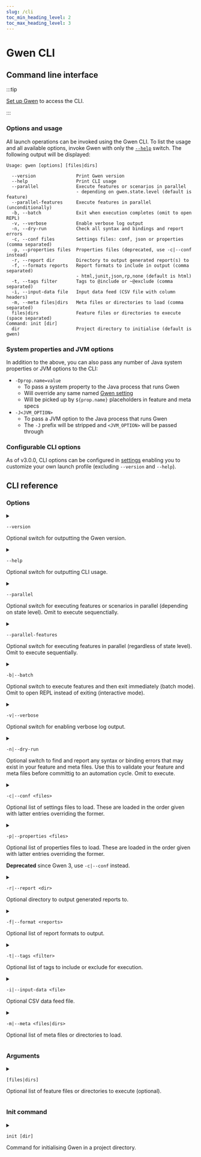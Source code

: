 ```yaml
--- 
slug: /cli
toc_min_heading_level: 2
toc_max_heading_level: 3
---
```



# Gwen CLI

## Command line interface

:::tip

[Set up Gwen](/docs/get-started) to access the CLI.

:::

### Options and usage

All launch operations can be invoked using the Gwen CLI. To list the usage and all available options, invoke Gwen with only the [`--help`](#gwen-cli-options-help) switch. The following output will be displayed:

```
Usage: gwen [options] [files|dirs]

  --version               Print Gwen version
  --help                  Print CLI usage
  --parallel              Execute features or scenarios in parallel
                          - depending on gwen.state.level (default is feature)
  --parallel-features     Execute features in parallel (unconditionally)
  -b, --batch             Exit when execution completes (omit to open REPL)
  -v, --verbose           Enable verbose log output
  -n, --dry-run           Check all syntax and bindings and report errors
  -c, --conf files        Settings files: conf, json or properties (comma separated)
  -p, --properties files  Properties files (deprecated, use -c|--conf instead)
  -r, --report dir        Directory to output generated report(s) to
  -f, --formats reports   Report formats to include in output (comma separated)
                          - html,junit,json,rp,none (default is html)
  -t, --tags filter       Tags to @include or ~@exclude (comma separated)
  -i, --input-data file   Input data feed (CSV file with column headers)
  -m, --meta files|dirs   Meta files or directories to load (comma separated)
  files|dirs              Feature files or directories to execute (space separated)
Command: init [dir]
  dir                     Project directory to initialise (default is gwen)
```

### System properties and JVM options

In addition to the above, you can also pass any number of Java system properties or JVM options to the CLI:

- `-Dprop.name=value`
  - To pass a system property to the Java process that runs Gwen
  - Will override any same named [Gwen setting](/docs/settings/reference)
  - Will be picked up by `${prop.name}` placeholders in feature and meta specs
- `-J<JVM_OPTION>`
  - To pass a JVM option to the Java process that runs Gwen
  - The `-J` prefix will be stripped and `<JVM_OPTION>` will be passed through

### Configurable CLI options

As of <Link to="https://github.com/gwen-interpreter/gwen-web/releases/tag/v3.0.0">v3.0.0</Link>, CLI options can be configured in [settings](/docs/settings/reference#cli-settings) enabling you to customize your own launch profile (excluding `--version` and `--help`).

## CLI reference

### Options

<details id="gwen-cli-options-version">
  <summary class="cli-options">

  ```shell
  --version
  ```
  <p>Optional switch for outputting the Gwen version.</p>
  </summary>

  <p>Usage</p>

  <Tabs
  groupId="setup"
  defaultValue="js"
  values={[
    {label: 'JS Project', value: 'js'},
    {label: 'Standalone', value: 'standalone'}
  ]}>

  <TabItem value="js">

  <Tabs
  groupId="jstool"
  defaultValue="npm"
  values={[
    {label: 'npm', value: 'npm'},
    {label: 'Yarn', value: 'yarn'},
    {label: 'pnpm', value: 'pnpm'}
  ]}>

  <TabItem value="npm">

  ```shell
  npm run gwen -- --version
  ```
  </TabItem>

  <TabItem value="yarn">

  ```shell
  yarn gwen --version
  ```
  </TabItem>

  <TabItem value="pnpm">

  ```shell
  pnpm gwen --version
  ```
  </TabItem>

  </Tabs>

  </TabItem>  

  <TabItem value="standalone">

  ```shell
  gwen --version
  ```

  </TabItem>
  
  </Tabs>  

  <p>Output</p>

  ```
     __ ___      _____ _ __     _    
    / _` \ \ /\ / / _ \ '_ \   { \," 
   | (_| |\ V  V /  __/ | | | {_`/   
    \__, | \_/\_/ \___|_| |_|   `    
    |___/                            

  Welcome to gwen-web v3.0.0
  gweninterpreter.org
  ```

  <div class="grid-3">
    <div><Link to="#gwen-cli-options-version">Link</Link></div>
    <div align="center"></div>
    <div align="right">Since <Link to="https://github.com/gwen-interpreter/gwen-web/releases/tag/v1.0.0">v1.0.0</Link></div>
  </div>
</details>

<details id="gwen-cli-options-help">
  <summary class="cli-options">

  ```shell
  --help
  ```
  <p>Optional switch for outputting CLI usage.</p>
  </summary>
  
  <p>Usage</p>

  <Tabs
  groupId="setup"
  defaultValue="js"
  values={[
    {label: 'JS Project', value: 'js'},
    {label: 'Standalone', value: 'standalone'}
  ]}>

  <TabItem value="js">

  <Tabs
  groupId="jstool"
  defaultValue="npm"
  values={[
    {label: 'npm', value: 'npm'},
    {label: 'Yarn', value: 'yarn'},
    {label: 'pnpm', value: 'pnpm'}
  ]}>

  <TabItem value="npm">

  ```shell
  npm run gwen -- --help
  ```
  </TabItem>

  <TabItem value="yarn">

  ```shell
  yarn gwen --help
  ```
  </TabItem>

  <TabItem value="pnpm">

  ```shell
  pnpm gwen --help
  ```
  </TabItem>

  </Tabs>

  </TabItem>  

  <TabItem value="standalone">

  ```shell
  gwen --help
  ```

  </TabItem>
  
  </Tabs>  

  <p>Output</p>

  ```
     __ ___      _____ _ __     _    
    / _` \ \ /\ / / _ \ '_ \   { \," 
   | (_| |\ V  V /  __/ | | | {_`/   
    \__, | \_/\_/ \___|_| |_|   `    
    |___/                            

  Welcome to gwen-web v3.0.0
  gweninterpreter.org

  Usage: gwen [init] [options] <args>...

    --version               Print Gwen version
    --help                  Print CLI usage
    --parallel              Execute features or scenarios in parallel
                            - depending on gwen.state.level (default is feature)
    --parallel-features     Execute features in parallel (unconditionally)
    -b, --batch             Exit when execution completes (omit to open REPL)
    -v, --verbose           Enable verbose log output
    -n, --dry-run           Check all syntax and bindings and report errors
    -c, --conf files        Settings files: conf, json or properties (comma separated)
    -p, --properties files  Properties files (deprecated, use -c|--conf instead)
    -r, --report dir        Directory to output generated report(s) to
    -f, --formats reports   Report formats to include in output (comma separated)
                            - html,junit,json,rp,none (default is html)
    -t, --tags filter       Tags to @include or ~@exclude (comma separated)
    -i, --input-data file   Input data feed (CSV file with column headers)
    -m, --meta files|dirs   Meta files or directories to load (comma separated)
    files|dirs              Feature files or directories to execute (space separated)
  Command: init [dir]
    dir                     Project directory to initialise (default is gwen)
  ```

  <div class="grid-3">
    <div><Link to="#gwen-cli-options-help">Link</Link></div>
    <div align="center"></div>
    <div align="right">Since <Link to="https://github.com/gwen-interpreter/gwen-web/releases/tag/v1.0.0">v1.0.0</Link></div>
  </div>
</details>

<details id="gwen-cli-options-parallel">
  <summary class="cli-options">

  ```shell
  --parallel
  ```
  <p>Optional switch for executing features or scenarios in parallel (depending on state level). Omit to execute sequenctially.</p>
  </summary>
  
  <p>Examples</p>

  <Tabs
  groupId="stateLevel"
  defaultValue="feature"
  values={[
    {label: 'Features', value: 'feature'},
    {label: 'Scenarios', value: 'scenario'}
  ]}>

  <TabItem value="feature">

  Features will run in parallel when the <em>parallel</em> switch is provided and <Link to="/docs/settings/reference#gwen-state-level"><code>gwen.state.level</code></Link> is <code>feature</code>

  <Tabs
  groupId="setup"
  defaultValue="js"
  values={[
    {label: 'JS Project', value: 'js'},
    {label: 'Standalone', value: 'standalone'}
  ]}>

  <TabItem value="js">

  <Tabs
  groupId="jstool"
  defaultValue="npm"
  values={[
    {label: 'npm', value: 'npm'},
    {label: 'Yarn', value: 'yarn'},
    {label: 'pnpm', value: 'pnpm'}
  ]}>

  <TabItem value="npm">

  Provide <em>parallel</em> switch to execute all feature files in a given directory in parallel

  ```shell
  npm run gwen -- -b --parallel gwen/features/dir
  ```

  Provide <em>parallel</em> switch to execute the given feature files in parallel

  ```shell
  npm run gwen -- --batch --parallel gwen/features/file1.feature gwen/features/file2.feature 
  ```

  Omit <em>parallel</em> switch to execute all feature files in a given directory in sequence

  ```shell
  npm run gwen -- -b gwen/features/dir
  ```

  Omit <em>parallel</em> switch to execute the given feature files in sequence

  ```shell
  npm run gwen -- -b gwen/features/file1.feature gwen/features/file2.feature 
  ```

  </TabItem>

  <TabItem value="yarn">

  Provide <em>parallel</em> switch to execute all feature files in a given directory in parallel

  ```shell
  yarn gwen -b --parallel gwen/features/dir
  ```

  Provide <em>parallel</em> switch to execute the given feature files in parallel

  ```shell
  yarn gwen -b --parallel gwen/features/file1.feature gwen/features/file2.feature 
  ```

  Omit <em>parallel</em> switch to execute all feature files in a given directory in sequence

  ```shell
  yarn gwen -b gwen/features/dir
  ```

  Omit <em>parallel</em> switch to execute the given feature files in sequence

  ```shell
  yarn gwen -b gwen/features/file1.feature gwen/features/file2.feature 
  ```

  </TabItem>

  <TabItem value="pnpm">

  Provide <em>parallel</em> switch to execute all feature files in a given directory in parallel

  ```shell
  pnpm gwen -b --parallel gwen/features/dir
  ```

  Provide <em>parallel</em> switch to execute the given feature files in parallel

  ```shell
  pnpm gwen -b --parallel gwen/features/file1.feature gwen/features/file2.feature 
  ```

  Omit <em>parallel</em> switch to execute all feature files in a given directory in sequence

  ```shell
  pnpm gwen -b gwen/features/dir
  ```

  Omit <em>parallel</em> switch to execute the given feature files in sequence

  ```shell
  pnpm gwen -b gwen/features/file1.feature gwen/features/file2.feature 
  ```

  </TabItem>

  </Tabs>

  </TabItem>  

  <TabItem value="standalone">

  Provide <em>parallel</em> switch to execute all feature files in a given directory in parallel

  ```shell
  gwen -b --parallel features/dir
  ```

  Provide <em>parallel</em> switch to execute the given feature files in parallel

  ```shell
  gwen -b --parallel features/file1.feature features/file2.feature 
  ```

  Omit <em>parallel</em> switch to execute all feature files in a given directory in sequence

  ```shell
  gwen -b features/dir
  ```

  Omit <em>parallel</em> switch to execute the given feature files in sequence

  ```shell
  gwen -b features/file1.feature features/file2.feature 
  ```

  </TabItem>
  
  </Tabs>  

  </TabItem>

  <TabItem value="scenario">

  Scenarios will run in parallel when the <em>parallel</em> switch is provided and  <Link to="/docs/settings/reference#gwen-state-level"><code>gwen.state.level</code></Link> is <code>scenario</code>

  <Tabs
  groupId="setup"
  defaultValue="js"
  values={[
    {label: 'JS Project', value: 'js'},
    {label: 'Standalone', value: 'standalone'}
  ]}>

  <TabItem value="js">

  <Tabs
  groupId="jstool"
  defaultValue="npm"
  values={[
    {label: 'npm', value: 'npm'},
    {label: 'Yarn', value: 'yarn'},
    {label: 'pnpm', value: 'pnpm'}
  ]}>

  <TabItem value="npm">

  Provide <em>parallel</em> switch to execute all scenarios in all feature files in a given directory in parallel

  ```shell
  npm run gwen -- -b --parallel gwen/features/dir
  ```

  Provide <em>parallel</em> switch to execute all scenarios in the given feature files in parallel

  ```shell
  npm run gwen -- -b --parallel gwen/features/file1.feature gwen/features/file2.feature 
  ```

  Omit <em>parallel</em> switch to execute all scenarios in all feature files in a given directory in sequence

  ```shell
  npm run gwen -- -b gwen/features/dir
  ```

  Omit <em>parallel</em> switch to execute all scenarios in the given feature files in sequence

  ```shell
  npm run gwen -- -b gwen/features/file1.feature gwen/features/file2.feature 
  ```

  </TabItem>

  <TabItem value="yarn">

  Provide <em>parallel</em> switch to execute all scenarios in all feature files in a given directory in parallel

  ```shell
  yarn gwen -b --parallel gwen/features/dir
  ```

  Provide <em>parallel</em> switch to execute all scenarios in the given feature files in parallel

  ```shell
  yarn gwen -b --parallel gwen/features/file1.feature gwen/features/file2.feature 
  ```

  Omit <em>parallel</em> switch to execute all scenarios in all feature files in a given directory in sequence

  ```shell
  yarn -b gwen/features/dir
  ```

  Omit <em>parallel</em> switch to execute all scenarios in the given feature files in sequence

  ```shell
  yarn -b gwen/features/file1.feature gwen/features/file2.feature 
  ```

  </TabItem>

  <TabItem value="pnpm">

  Provide <em>parallel</em> switch to execute all scenarios in all feature files in a given directory in parallel

  ```shell
  pnpm gwen -b --parallel gwen/features/dir
  ```

  Provide <em>parallel</em> switch to execute all scenarios in the given feature files in parallel

  ```shell
  pnpm gwen -b --parallel gwen/features/file1.feature gwen/features/file2.feature 
  ```

  Omit <em>parallel</em> switch to execute all scenarios in all feature files in a given directory in sequence

  ```shell
  pnpm -b gwen/features/dir
  ```

  Omit <em>parallel</em> switch to execute all scenarios in the given feature files in sequence

  ```shell
  pnpm -b gwen/features/file1.feature gwen/features/file2.feature 
  ```

  </TabItem>

  </Tabs>

  </TabItem>  

  <TabItem value="standalone">

  Provide <em>parallel</em> switch to execute all scenarios in all feature files in a given directory in parallel

  ```shell
  gwen -b --parallel features/dir
  ```

  Provide <em>parallel</em> switch to execute all scenarios in the given feature files in parallel

  ```shell
  gwen -b --parallel features/file1.feature features/file2.feature 
  ```

  Omit <em>parallel</em> switch to execute all scenarios in all feature files in a given directory in sequence

  ```shell
  gwen -b features/dir
  ```

  Omit <em>parallel</em> switch to execute all scenarios in the given feature files in sequence

  ```shell
  gwen -b features/file1.feature features/file2.feature 
  ```

  </TabItem>
  
  </Tabs>  

  </TabItem>

  </Tabs>

  <div class="grid-3">
    <div><Link to="#gwen-cli-options-parallel">Link</Link></div>
    <div align="center">Setting: <Link to="/docs/settings/reference#gwen-cli-options-parallel"><code>gwen.cli.options.parallel</code></Link></div>
    <div align="right">Since <Link to="https://github.com/gwen-interpreter/gwen-web/releases/tag/v1.0.0">v1.0.0</Link></div>
  </div>
</details>

<details id="gwen-cli-options-parallel-features">
  <summary class="cli-options">

  ```shell
  --parallel-features
  ```
  <p>Optional switch for executing features in parallel (regardless of state level). Omit to execute sequentially.</p>
  </summary>

  <p>Examples</p>

  <Tabs
  groupId="setup"
  defaultValue="js"
  values={[
    {label: 'JS Project', value: 'js'},
    {label: 'Standalone', value: 'standalone'}
  ]}>

  <TabItem value="js">

  <Tabs
  groupId="jstool"
  defaultValue="npm"
  values={[
    {label: 'npm', value: 'npm'},
    {label: 'Yarn', value: 'yarn'},
    {label: 'pnpm', value: 'pnpm'}
  ]}>

  <TabItem value="npm">

  Provide <em>parallel-features</em> switch to execute all feature files in a given directory in parallel

  ```shell
  npm run gwen -- -b --parallel-features gwen/features/dir
  ```

  Provide <em>parallel-features</em> switch to execute the given feature files in parallel

  ```shell
  npm run gwen -- -b --parallel-features gwen/features/file1.feature gwen/features/file2.feature 
  ```

  Omit <em>parallel-features</em> switch to execute all feature files in a given directory in sequence

  ```shell
  npm run gwen -- -b gwen/features/dir
  ```

  Omit <em>parallel-features</em> switch to execute the given feature files in sequence

  ```shell
  npm run gwen -- -b gwen/features/file1.feature gwen/features/file2.feature 
  ```

  </TabItem>

  <TabItem value="yarn">

  Provide <em>parallel-features</em> switch to execute all feature files in a given directory in parallel

  ```shell
  yarn gwen -b --parallel-features gwen/features/dir
  ```

  Provide <em>parallel-features</em> switch to execute the given feature files in parallel

  ```shell
  yarn gwen -b --parallel-features gwen/features/file1.feature gwen/features/file2.feature 
  ```

  Omit <em>parallel-features</em> switch to execute all feature files in a given directory in sequence

  ```shell
  yarn -b gwen/features/dir
  ```

  Omit <em>parallel-features</em> switch to execute the given feature files in sequence

  ```shell
  yarn -b gwen/features/file1.feature gwen/features/file2.feature 
  ```

  </TabItem>

  <TabItem value="pnpm">

  Provide <em>parallel-features</em> switch to execute all feature files in a given directory in parallel

  ```shell
  pnpm gwen -b --parallel-features gwen/features/dir
  ```

  Provide <em>parallel-features</em> switch to execute the given feature files in parallel

  ```shell
  pnpm gwen -b --parallel-features gwen/features/file1.feature gwen/features/file2.feature 
  ```

  Omit <em>parallel-features</em> switch to execute all feature files in a given directory in sequence

  ```shell
  pnpm -b gwen/features/dir
  ```

  Omit <em>parallel-features</em> switch to execute the given feature files in sequence

  ```shell
  pnpm -b gwen/features/file1.feature gwen/features/file2.feature 
  ```

  </TabItem>

  </Tabs>

  </TabItem>  

  <TabItem value="standalone">

  Provide <em>parallel-features</em> switch to execute all feature files in a given directory in parallel

  ```shell
  gwen -b --parallel-features features/dir
  ```

  Provide <em>parallel-features</em> switch to execute the given feature files in parallel

  ```shell
  gwen -b --parallel-features features/file1.feature features/file2.feature 
  ```

  Omit <em>parallel-features</em> switch to execute all feature files in a given directory in sequence

  ```shell
  gwen -b features/dir
  ```

  Omit <em>parallel-features</em> switch to execute the given feature files in sequence

  ```shell
  gwen -b features/file1.feature features/file2.feature 
  ```

  </TabItem>
  
  </Tabs>  

  <div class="grid-3">
    <div><Link to="#gwen-cli-options-parallel-features">Link</Link></div>
    <div align="center">Setting: <Link to="/docs/settings/reference#gwen-cli-options-parallel-features"><code>gwen.cli.options.parallelFeatures</code></Link></div>
    <div align="right">Since <Link to="https://github.com/gwen-interpreter/gwen-web/releases/tag/v2.22.1">v2.22.1</Link></div>
  </div>
</details>

<details id="gwen-cli-options-batch">
  <summary class="cli-options">

  ```shell
  -b|--batch
  ```
  <p>Optional switch to execute features and then exit immediately (batch mode). Omit to open REPL instead of exiting (interactive mode).</p>
  </summary>
  
  <p>Where</p>

  <ul>
    <li>Option name is either:
      <ul>
        <li><code>-b</code> for shorthand</li>
        <li><code>--batch</code> for longhand</li>
      </ul>
    </li>
  </ul>

  <p>Examples</p>

  <Tabs
  groupId="setup"
  defaultValue="js"
  values={[
    {label: 'JS Project', value: 'js'},
    {label: 'Standalone', value: 'standalone'}
  ]}>

  <TabItem value="js">

  <Tabs
  groupId="jstool"
  defaultValue="npm"
  values={[
    {label: 'npm', value: 'npm'},
    {label: 'Yarn', value: 'yarn'},
    {label: 'pnpm', value: 'pnpm'}
  ]}>

  <TabItem value="npm">

  Provide <em>batch</em> switch to execute all feature files in a given directory and then exit

  ```shell
  npm run gwen -- -b gwen/features/dir
  ```

  Provide <em>batch</em> switch to execute the given feature file and then exit 

  ```shell
  npm run gwen -- --batch gwen/features/file.feature
  ```

  Omit <em>batch</em> switch to execute the given feature file and then open the <Link to="/docs/cli/repl">REPL</Link>

  ```shell
  npm run gwen -- gwen/features/file.feature
  ```

  Omit <em>batch</em> switch to open the <Link to="/docs/cli/repl">REPL</Link> immediately without executing anything

  ```shell
  npm run gwen
  ```

  </TabItem>

  <TabItem value="yarn">

  Provide <em>batch</em> switch to execute all feature files in a given directory and then exit

  ```shell
  yarn gwen -b gwen/features/dir
  ```

  Provide <em>batch</em> switch to execute the given feature file and then exit 

  ```shell
  yarn gwen --batch gwen/features/file.feature
  ```

  Omit <em>batch</em> switch to execute the given feature file and then open the <Link to="/docs/cli/repl">REPL</Link>

  ```shell
  yarn gwen gwen/features/file.feature
  ```

  Omit <em>batch</em> switch to open the <Link to="/docs/cli/repl">REPL</Link> immediately without executing anything

  ```shell
  yarn gwen
  ```

  </TabItem>

  <TabItem value="pnpm">

  Provide <em>batch</em> switch to execute all feature files in a given directory and then exit

  ```shell
  pnpm gwen -b gwen/features/dir
  ```

  Provide <em>batch</em> switch to execute the given feature file and then exit 

  ```shell
  pnpm gwen --batch gwen/features/file.feature
  ```

  Omit <em>batch</em> switch to execute the given feature file and then open the <Link to="/docs/cli/repl">REPL</Link>

  ```shell
  pnpm gwen gwen/features/file.feature
  ```

  Omit <em>batch</em> switch to open the <Link to="/docs/cli/repl">REPL</Link> immediately without executing anything

  ```shell
  pnpm gwen
  ```

  </TabItem>

  </Tabs>

  </TabItem>  

  <TabItem value="standalone">

   Provide <em>batch</em> switch to execute all feature files in a given directory and then exit

  ```shell
  gwen -b features/dir
  ```

  Provide <em>batch</em> switch to execute the given feature file and then exit 

  ```shell
  gwen --batch features/file.feature
  ```

  Omit <em>batch</em> switch to execute the given feature file and then open the <Link to="/docs/cli/repl">REPL</Link>

  ```shell
  gwen features/file.feature
  ```

  Omit <em>batch</em> switch to open the <Link to="/docs/cli/repl">REPL</Link> immediately without executing anything

  ```shell
  gwen
  ```

  </TabItem>
  
  </Tabs>  

  <div class="grid-3">
    <div><Link to="#gwen-cli-options-batch">Link</Link></div>
    <div align="center">Setting: <Link to="/docs/settings/reference#gwen-cli-options-batch"><code>gwen.cli.options.batch</code></Link></div>
    <div align="right">Since <Link to="https://github.com/gwen-interpreter/gwen-web/releases/tag/v1.0.0">v1.0.0</Link></div>
  </div>
</details>

<details id="gwen-cli-options-verbose">
  <summary class="cli-options">

  ```shell
  -v|--verbose
  ```
  <p>Optional switch for enabling verbose log output.</p>
  </summary>
  
  <p>Where</p>

  <ul>
    <li>Option name is either:
      <ul>
        <li><code>-v</code> for shorthand</li>
        <li><code>--verbose</code> for longhand</li>
      </ul>
    </li>
  </ul>

  <p>Usage</p>

  <Tabs
  groupId="setup"
  defaultValue="js"
  values={[
    {label: 'JS Project', value: 'js'},
    {label: 'Standalone', value: 'standalone'}
  ]}>

  <TabItem value="js">

  <Tabs
  groupId="jstool"
  defaultValue="npm"
  values={[
    {label: 'npm', value: 'npm'},
    {label: 'Yarn', value: 'yarn'},
    {label: 'pnpm', value: 'pnpm'}
  ]}>

  <TabItem value="npm">

  ```shell
  npm run gwen -- -v
  ```

  Or 

  ```shell
  npm run gwen -- --verbose
  ```

  </TabItem>

  <TabItem value="yarn">

   ```shell
  yarn gwen -v
  ```

  Or 

  ```shell
  yarn gwen --verbose
  ```

  </TabItem>

  <TabItem value="pnpm">

   ```shell
  pnpm gwen -v
  ```

  Or 

  ```shell
  pnpm gwen --verbose
  ```

  </TabItem>

  </Tabs>

  </TabItem>  

  <TabItem value="standalone">

  ```shell
  gwen -v
  ```

  Or 

  ```shell
  gwen --verbose
  ```

  </TabItem>
  
  </Tabs>  

  <div class="grid-3">
    <div><Link to="#gwen-cli-options-verbose">Link</Link></div>
    <div align="center">Setting: <Link to="/docs/settings/reference#gwen-cli-options-verbose"><code>gwen.cli.options.verbose</code></Link></div>
    <div align="right">Since <Link to="https://github.com/gwen-interpreter/gwen-web/releases/tag/v3.0.0">v3.0.0</Link></div>
  </div>
</details>

<details id="gwen-cli-options-dry-run">
  <summary class="cli-options">

  ```shell
  -n|--dry-run
  ```
  <p>Optional switch to find and report any syntax or binding errors that may exist in your feature and meta files. Use this to validate your feature and meta files before committig to an automation cycle. Omit to execute.</p>
  </summary>
  
  <p>Where</p>

  <ul>
    <li>Option name is either:
      <ul>
        <li><code>-n</code> for shorthand</li>
        <li><code>--dry-run</code> for longhand</li>
      </ul>
    </li>
  </ul>

  <p>Output</p>

  <ul>
    <li>A <Link to="/docs/reports/html">HTML report</Link> highlighting all errors found (if any)</li>
    <li>Errors are also logged to the console</li>
  </ul>

  <p>Examples</p>

  <Tabs
  groupId="setup"
  defaultValue="js"
  values={[
    {label: 'JS Project', value: 'js'},
    {label: 'Standalone', value: 'standalone'}
  ]}>

  <TabItem value="js">

  <Tabs
  groupId="jstool"
  defaultValue="npm"
  values={[
    {label: 'npm', value: 'npm'},
    {label: 'Yarn', value: 'yarn'},
    {label: 'pnpm', value: 'pnpm'}
  ]}>

  <TabItem value="npm">

  Provide <em>dry run</em> switch to find and report any errors in all feature and meta files in a given directory

  ```shell
  npm run gwen -- -b -n gwen/features/dir
  ```

  Provide <em>dry run</em> switch to find and report any errors in the given feature file and its <Link to="/docs/meta/load-strategies#associative-strategy">associative meta</Link>

  ```shell
  npm run gwen -- --batch --dry-run gwen/features/file.feature
  ```

  </TabItem>

  <TabItem value="yarn">

  Provide <em>dry run</em> switch to find and report any errors in all feature and meta files in a given directory

  ```shell
  yarn gwen -b -n gwen/features/dir
  ```

  Provide <em>dry run</em> switch to find and report any errors in the given feature file and its <Link to="/docs/meta/load-strategies#associative-strategy">associative meta</Link>

  ```shell
  yarn gwen --batch --dry-run gwen/features/file.feature
  ```

  </TabItem>

  <TabItem value="pnpm">

  Provide <em>dry run</em> switch to find and report any errors in all feature and meta files in a given directory

  ```shell
  pnpm gwen -b -n gwen/features/dir
  ```

  Provide <em>dry run</em> switch to find and report any errors in the given feature file and its <Link to="/docs/meta/load-strategies#associative-strategy">associative meta</Link>

  ```shell
  pnpm gwen --batch --dry-run gwen/features/file.feature
  ```

  </TabItem>

  </Tabs>

  </TabItem>  

  <TabItem value="standalone">

  Provide <em>dry run</em> switch to find and report any errors in all feature and meta files in a given directory

  ```shell
  gwen -b -n features/dir
  ```

  Provide <em>dry run</em> switch to find and report any errors in the given feature file and its <Link to="/docs/meta/load-strategies#associative-strategy">associative meta</Link>

  ```shell
  gwen --batch --dry-run features/file.feature
  ```

  </TabItem>
  
  </Tabs>  

  <div class="grid-3">
    <div><Link to="#gwen-cli-options-dry-run">Link</Link></div>
    <div align="center">Setting: <Link to="/docs/settings/reference#gwen-cli-options-dry-run"><code>gwen.cli.options.dryRun</code></Link></div>
    <div align="right">Since <Link to="https://github.com/gwen-interpreter/gwen-web/releases/tag/v1.0.0">v1.0.0</Link></div>
  </div>
</details>

<details id="gwen-cli-options-conf">
  <summary class="cli-options">

  ```shell
  -c|--conf <files>
  ```
  <p>Optional list of settings files to load. These are loaded in the order given with latter entries overriding the former.</p>

  </summary>

  <p>Where</p>

  <ul>
    <li>Option name is either:
      <ul>
        <li><code>-c</code> for shorthand</li>
        <li><code>--conf</code> for longhand</li>
      </ul>
    </li>
    <li><code>&lt;files&gt;</code> is a comma separated list of <code>.conf</code>, <code>.json</code>, or <code>.properties</code> settings file paths.</li>
  </ul>

  <br />
  <p>
  The <code>-p|--properties</code> option in early version of Gwen has been deprecated and replaced in favor of this option since Gwen 3. The former will still work for properties files until the next major release (and will be removed then). You should use this launch option going forward.
  </p>
  <br />

  <p>Examples</p>

  <Tabs
  groupId="setup"
  defaultValue="js"
  values={[
    {label: 'JS Project', value: 'js'},
    {label: 'Standalone', value: 'standalone'}
  ]}>

  <TabItem value="js">

  <Tabs
  groupId="jstool"
  defaultValue="npm"
  values={[
    {label: 'npm', value: 'npm'},
    {label: 'Yarn', value: 'yarn'},
    {label: 'pnpm', value: 'pnpm'}
  ]}>

  <TabItem value="npm">

  To execute all feature files in a directory on the firefox browser using dev environment settings.
  
  ```shell
  npm run gwen -- -b -c gwen/browsers/firefox.conf,gwen/env/dev.conf gwen/features/dir
  ```

  To execute a feature file and load custom properties.
  
  ```shell
  npm run gwen -- --batch --config gwen/props/custom.properties gwen/features/file.feature
  ```

  </TabItem>

  <TabItem value="yarn">

  To execute all feature files in a directory on the firefox browser using dev environment settings.
  
  ```shell
  yarn gwen -b -c gwen/browsers/firefox.conf,gwen/env/dev.conf gwen/features/dir
  ```

  To execute a feature file and load custom properties.
  
  ```shell
  yarn gwen --batch --config gwen/props/custom.properties gwen/features/file.feature
  ```

  </TabItem>

  <TabItem value="pnpm">

  To execute all feature files in a directory on the firefox browser using dev environment settings.
  
  ```shell
  pnpm gwen -b -c gwen/browsers/firefox.conf,gwen/env/dev.conf gwen/features/dir
  ```

  To execute a feature file and load custom properties.
  
  ```shell
  pnpm gwen --batch --config gwen/props/custom.properties gwen/features/file.feature
  ```

  </TabItem>

  </Tabs>

  </TabItem>  

  <TabItem value="standalone">

  To execute all feature files in a directory on the firefox browser using dev environment settings.
  
  ```shell
  gwen -b -c browsers/firefox.conf,env/dev.conf features/dir
  ```

  To execute a feature file and load custom properties.
  
  ```shell
  gwen --batch --config props/custom.properties features/file.feature
  ```

  </TabItem>
  
  </Tabs>

  <div class="grid-3">
    <div><Link to="#gwen-cli-options-conf">Link</Link></div>
    <div align="center">Setting: <Link to="/docs/settings/reference#gwen-cli-options-conf"><code>gwen.cli.options.conf</code></Link></div>
    <div align="right">Since <Link to="https://github.com/gwen-interpreter/gwen-web/releases/tag/v3.0.0">v3.0.0</Link></div>
  </div>
</details>

<details id="gwen-cli-options-properties">
  <summary class="cli-options">

  ```shell
  -p|--properties <files>
  ```
  <p>Optional list of properties files to load. These are loaded in the order given with latter entries overriding the former.
  </p>
  <p><b>Deprecated</b> since Gwen 3, use <code>-c|--conf</code> instead.
  </p>

  </summary>

  <p>Where</p>

  <ul>
    <li>Option name is either:
      <ul>
        <li><code>-p</code> for shorthand</li>
        <li><code>--properties</code> for longhand</li>
      </ul>
    </li>
    <li><code>&lt;files&gt;</code> is a comma separated list of <code>.properties</code> file paths.</li>
  </ul>

  <p>Examples</p>

  To execute all feature files in a directory on the firefox browser using dev environment properties.
  
  ```shell
  gwen -b -p browsers/firefox.properties,env/dev.properties features/dir
  ```

  To execute a feature file and load custom properties.
  
  ```shell
  gwen --batch --properties props/custom.properties features/file.feature
  ```

  <div class="grid-3">
    <div><Link to="#gwen-cli-options-properties">Link</Link></div>
    <div align="center"></div>
    <div align="right">Since <Link to="https://github.com/gwen-interpreter/gwen-web/releases/tag/v1.0.0">v1.0.0</Link></div>
  </div>
</details>

<details id="gwen-cli-options-report">
  <summary class="cli-options">

  ```shell
  -r|--report <dir>
  ```
  <p>Optional directory to output generated reports to.</p>

  </summary>

  <p>Where</p>

  <ul>
    <li>Option name is either:
      <ul>
        <li><code>-r</code> for shorthand</li>
        <li><code>--report</code> for longhand</li>
      </ul>
    </li>
    <li><code>&lt;dir&gt;</code> is the path to the directory where generated reports will be written to.</li>
  </ul>

  <br />
  <p>
  Since Gwen 3, <Link to="/docs/reports/html">HTML reports</Link> are generated by default and all reports are written to the output directory defined by the <Link to="/docs/settings/reference#gwen-cli-options-report"><code>gwen.cli.options.report</code></Link> setting (which you can change if you wish). You therefore only need to specify this report option if you want to override this default on the CLI for a particular launch. If additionally, you don't want any reports to be generated by default, you can set the <Link to="/docs/settings/reference#gwen-cli-options-format"><code>gwen.cli.options.format</code></Link> setting to <code>none</code>.
  </p>
  <br />

  <p>Examples</p>

  <Tabs
  groupId="gwenVersion"
  defaultValue="gwen3+"
  values={[
    {label: 'Gwen 3+', value: 'gwen3+'},
    {label: 'Gwen 2-', value: 'gwen2-'}
  ]}>

  <TabItem value="gwen3+">

  <Tabs
  groupId="setup"
  defaultValue="js"
  values={[
    {label: 'JS Project', value: 'js'},
    {label: 'Standalone', value: 'standalone'}
  ]}>

  <TabItem value="js">

  <Tabs
  groupId="jstool"
  defaultValue="npm"
  values={[
    {label: 'npm', value: 'npm'},
    {label: 'Yarn', value: 'yarn'},
    {label: 'pnpm', value: 'pnpm'}
  ]}>

  <TabItem value="npm">

  To execute a feature file and output a HTML report to the default output directory
  
  ```shell
  npm run gwen -- -b gwen/features/file1.feature
  ```

  To execute all feature files in a directory and output HTML reports to nominated directory
  
  ```shell
  npm run gwen -- -b --report nominated/outdir gwen/features/dir
  ```

  </TabItem>

  <TabItem value="yarn">

  To execute a feature file and output a HTML report to the default output directory
  
  ```shell
  yarn gwen -b gwen/features/file1.feature
  ```

  To execute all feature files in a directory and output HTML reports to nominated directory
  
  ```shell
  yarn gwen -b --report nominated/outdir gwen/features/dir
  ```

  </TabItem>

  <TabItem value="pnpm">

  To execute a feature file and output a HTML report to the default output directory
  
  ```shell
  pnpm gwen -b gwen/features/file1.feature
  ```

  To execute all feature files in a directory and output HTML reports to nominated directory
  
  ```shell
  pnpm gwen -b --report nominated/outdir gwen/features/dir
  ```

  </TabItem>

  </Tabs>

  </TabItem>  

  <TabItem value="standalone">

  To execute a feature file and output a HTML report to the default output directory
  
  ```shell
  gwen -b features/file1.feature
  ```

  To execute all feature files in a directory and output HTML reports to nominated directory
  
  ```shell
  gwen -b --report nominated/outdir features/dir
  ```

  </TabItem>
  
  </Tabs>

  </TabItem>

  <TabItem value="gwen2-">

  To execute a feature file and output a HTML report to a nominated directory
  
  ```shell
  gwen -b -r nominated/outdir features/file1.feature
  ```

  To execute all feature files in a directory and output HTML reports to a nominated directory
  
  ```shell
  gwen -b --report nominated/outdir features/dir
  ```

  </TabItem>
  
  </Tabs>

  <div class="grid-3">
    <div><Link to="#gwen-cli-options-report">Link</Link></div>
    <div align="center">Setting: <Link to="/docs/settings/reference#gwen-cli-options-report"><code>gwen.cli.options.report</code></Link></div>
    <div align="right">Since <Link to="https://github.com/gwen-interpreter/gwen-web/releases/tag/v1.0.0">v1.0.0</Link></div>
  </div>
</details>

<details id="gwen-cli-options-format">
  <summary class="cli-options">

  ```shell
  -f|--format <reports>
  ```
  <p>Optional list of report formats to output.</p>

  </summary>

  <p>Where</p>

  <ul>
    <li>Option name is either:
      <ul>
        <li><code>-f</code> for shorthand</li>
        <li><code>--format</code> for longhand</li>
      </ul>
    </li>
    <li><code>&lt;reports&gt;</code> is a comma separated list of one or more of the following:
      <ul>
        <li><code>html</code> for <Link to="/docs/reports/html">HTML reports</Link></li>
        <li><code>junit</code> for <Link to="/docs/reports/junit-xml">JUnit-XML reports</Link></li>
        <li><code>json</code> for <Link to="/docs/reports/json">JSON reports</Link></li>
        <li><code>rp</code> to log results to a <Link to="/docs/reports/portal">Report Portal</Link> server</li>
        <li><code>none</code> for no reports</li>
      </ul>
    </li>
  </ul>

  <br />
  <p>
   Since Gwen 3, <Link to="/docs/reports/html">HTML reports</Link> are generated by default and all reports are written to the output directory defined by the <Link to="/docs/settings/reference#gwen-cli-options-report"><code>gwen.cli.options.report</code></Link> setting (which you can change if you wish). You therefore no longer need to explictly specify the <Link to="#gwen-cli-options-report"><code>-r|--report</code></Link> option with this option unless you want to override the default on the CLI for a particular launch.
  </p>
  <br />

  <p>Examples</p>

  <Tabs
  groupId="setup"
  defaultValue="js"
  values={[
    {label: 'JS Project', value: 'js'},
    {label: 'Standalone', value: 'standalone'}
  ]}>

  <TabItem value="js">

  <Tabs
  groupId="jstool"
  defaultValue="npm"
  values={[
    {label: 'npm', value: 'npm'},
    {label: 'Yarn', value: 'yarn'},
    {label: 'pnpm', value: 'pnpm'}
  ]}>

  <TabItem value="npm">

  To
  
  ```shell
  npm run gwen -- -b gwen/features/dir
  ```

  To
  
  ```shell
  npm run gwen -- --batch gwen/features/file.feature
  ```

  </TabItem>

  <TabItem value="yarn">

  To
  
  ```shell
  yarn gwen -b gwen/features/dir
  ```

  To
  
  ```shell
  yarn gwen --batch gwen/features/file.feature
  ```

  </TabItem>

  <TabItem value="pnpm">

  To
  
  ```shell
  pnpm gwen -b gwen/features/dir
  ```

  To
  
  ```shell
  pnpm gwen --batch gwen/features/file.feature
  ```

  </TabItem>

  </Tabs>

  </TabItem>  

  <TabItem value="standalone">

  To
  
  ```shell
  gwen -b features/dir
  ```

  To
  
  ```shell
  gwen --batch features/file.feature
  ```

  </TabItem>
  
  </Tabs>

  <div class="grid-3">
    <div><Link to="#gwen-cli-options-format">Link</Link></div>
    <div align="center">Setting: <Link to="/docs/settings/reference#gwen-cli-options-format"><code>gwen.cli.options.format</code></Link></div>
    <div align="right">Since <Link to="https://github.com/gwen-interpreter/gwen-web/releases/tag/v1.0.0">v1.0.0</Link></div>
  </div>
</details>

<details id="gwen-cli-options-tags">
  <summary class="cli-options">

  ```shell
  -t|--tags <filter>
  ```
  <p>Optional list of tags to include or exclude for execution.</p>

  </summary>

  <p>Where</p>

  <ul>
    <li>Option name is either:
      <ul>
        <li><code>-t</code> for shorthand</li>
        <li><code>--tags</code> for longhand</li>
      </ul>
    </li>
    <li><code>&lt;filter&gt;</code> is a comma separated list of one or more of the following tag patterns:
      <ul>
        <li><code>@Tag</code> to include a tag</li>
        <li><code>~@Tag</code> to exclude a tag</li>
      </ul>
    </li>
  </ul>

  <p>Examples</p>
  
  <Tabs
  groupId="setup"
  defaultValue="js"
  values={[
    {label: 'JS Project', value: 'js'},
    {label: 'Standalone', value: 'standalone'}
  ]}>

  <TabItem value="js">

  <Tabs
  groupId="jstool"
  defaultValue="npm"
  values={[
    {label: 'npm', value: 'npm'},
    {label: 'Yarn', value: 'yarn'},
    {label: 'pnpm', value: 'pnpm'}
  ]}>

  <TabItem value="npm">

  To execute all features or scenarios tagged with <code>@regression</code> in a given directory 
  
  ```shell
  npm run gwen -- -b -t @regression gwen/features/dir
  ```

  To execute all scenarios tagged with <code>@wip</code> in a given feature file
  
  ```shell
  npm run gwen -- -b --tags @wip gwen/features/file.feature
  ```
  
  To execute all scenarios not tagged with <code>@wip</code> in a given feature file
  
  ```shell
  npm run gwen -- -b -t ~@wip gwen/features/file.feature
  ```

   To execute all features or scenarios tagged with <code>@regression</code> and not tagged with <code>@wip</code> in a given directory
  
  ```shell
  npm run gwen -- -b --tags @regression,~@wip gwen/features/dir
  ```

  </TabItem>

  <TabItem value="yarn">

  To execute all features or scenarios tagged with <code>@regression</code> in a given directory 
  
  ```shell
  yarn gwen -b -t @regression gwen/features/dir
  ```

  To execute all scenarios tagged with <code>@wip</code> in a given feature file
  
  ```shell
  yarn gwen -b --tags @wip gwen/features/file.feature
  ```
  
  To execute all scenarios not tagged with <code>@wip</code> in a given feature file
  
  ```shell
  yarn gwen -b -t ~@wip gwen/features/file.feature
  ```

   To execute all features or scenarios tagged with <code>@regression</code> and not tagged with <code>@wip</code> in a given directory
  
  ```shell
  yarn gwen -b --tags @regression,~@wip gwen/features/dir
  ```

  </TabItem>

  <TabItem value="pnpm">

  To execute all features or scenarios tagged with <code>@regression</code> in a given directory 
  
  ```shell
  pnpm gwen -b -t @regression gwen/features/dir
  ```

  To execute all scenarios tagged with <code>@wip</code> in a given feature file
  
  ```shell
  pnpm gwen -b --tags @wip gwen/features/file.feature
  ```
  
  To execute all scenarios not tagged with <code>@wip</code> in a given feature file
  
  ```shell
  pnpm gwen -b -t ~@wip gwen/features/file.feature
  ```

   To execute all features or scenarios tagged with <code>@regression</code> and not tagged with <code>@wip</code> in a given directory
  
  ```shell
  pnpm gwen -b --tags @regression,~@wip gwen/features/dir
  ```

  </TabItem>

  </Tabs>

  </TabItem>  

  <TabItem value="standalone">

  To execute all features or scenarios tagged with <code>@regression</code> in a given directory 
  
  ```shell
  gwen -b -t @regression features/dir
  ```

  To execute all scenarios tagged with <code>@wip</code> in a given feature file
  
  ```shell
  gwen -b --tags @wip features/file.feature
  ```
  
  To execute all scenarios not tagged with <code>@wip</code> in a given feature file
  
  ```shell
  gwen -b -t ~@wip features/file.feature
  ```

   To execute all features or scenarios tagged with <code>@regression</code> and not tagged with <code>@wip</code> in a given directory
  
  ```shell
  gwen -b --tags @regression,~@wip features/dir
  ```

  </TabItem>
  
  </Tabs>

  <div class="grid-3">
    <div><Link to="#gwen-cli-options-tags">Link</Link></div>
    <div align="center">Setting: <Link to="/docs/settings/reference#gwen-cli-options-tags"><code>gwen.cli.options.tags</code></Link></div>
    <div align="right">Since <Link to="https://github.com/gwen-interpreter/gwen-web/releases/tag/v1.0.0">v1.0.0</Link></div>
  </div>
</details>

<details id="gwen-cli-options-input-data">
  <summary class="cli-options">

  ```shell
  -i|--input-data <file>
  ```
  <p>Optional CSV data feed file.</p>

  </summary>

  <p>Where</p>

  <ul>
    <li>Option name is either:
      <ul>
        <li><code>-i</code> for shorthand</li>
        <li><code>--input-data</code> for longhand</li>
      </ul>
    </li>
    <li><code>&lt;file&gt;</code> is a path to a CSV data file</li>
  </ul>

  <br />
  <p>
  See <Link href="https://github.com/gwen-interpreter/gwen/wiki/Execution-Modes#csv-data-feeds">CSV data feeds</Link> for more details.
  </p>
  <br />

  <p>Examples</p>

  <Tabs
  groupId="setup"
  defaultValue="js"
  values={[
    {label: 'JS Project', value: 'js'},
    {label: 'Standalone', value: 'standalone'}
  ]}>

  <TabItem value="js">

  <Tabs
  groupId="jstool"
  defaultValue="npm"
  values={[
    {label: 'npm', value: 'npm'},
    {label: 'Yarn', value: 'yarn'},
    {label: 'pnpm', value: 'pnpm'}
  ]}>

  <TabItem value="npm">

  To execute all feature files in a directory for every record in a CSV file
  
  ```shell
  npm run gwen -- -b -i gwen/data/records.csv gwen/features/dir
  ```

  To execute a feature file for every record in a CSV file
  
  ```shell
  npm run gwen -- -b --input-data gwen/data/records.csv gwen/features/file.feature
  ```

  </TabItem>

  <TabItem value="yarn">

  To execute all feature files in a directory for every record in a CSV file
  
  ```shell
  yarn gwen -b -i gwen/data/records.csv gwen/features/dir
  ```

  To execute a feature file for every record in a CSV file
  
  ```shell
  yarn gwen -b --input-data gwen/data/records.csv gwen/features/file.feature
  ```

  </TabItem>

  <TabItem value="pnpm">

  To execute all feature files in a directory for every record in a CSV file
  
  ```shell
  pnpm gwen -b -i gwen/data/records.csv gwen/features/dir
  ```

  To execute a feature file for every record in a CSV file
  
  ```shell
  pnpm gwen -b --input-data gwen/data/records.csv gwen/features/file.feature
  ```

  </TabItem>

  </Tabs>

  </TabItem>  

  <TabItem value="standalone">

  To execute all feature files in a directory for every record in a CSV file
  
  ```shell
  gwen -b -i data/records.csv features/dir
  ```

  To execute a feature file for every record in a CSV file
  
  ```shell
  gwen -b --input-data data/records.csv features/file.feature
  ```

  </TabItem>
  
  </Tabs>

  <div class="grid-3">
    <div><Link to="#gwen-cli-options-input-data">Link</Link></div>
    <div align="center">Setting: <Link to="/docs/settings/reference#gwen-cli-options-input-data"><code>gwen.cli.options.inputData</code></Link></div>
    <div align="right">Since <Link to="https://github.com/gwen-interpreter/gwen-web/releases/tag/v1.0.0">v1.0.0</Link></div>
  </div>
</details>

<details id="gwen-cli-options-meta">
  <summary class="cli-options">

  ```shell
  -m|--meta <files|dirs>
  ```
  <p>Optional list of meta files or directories to load.</p>

  </summary>

  <p>Where</p>

  <ul>
    <li>Option name is either:
      <ul>
        <li><code>-m</code> for shorthand</li>
        <li><code>--meta</code> for longhand</li>
      </ul>
    </li>
    <li><code>&lt;files|dirs&gt;</code> is a comma separated list of meta file paths or directories (containing meta files) to load</li>
  </ul>

  <p>Examples</p>

  <Tabs
  groupId="setup"
  defaultValue="js"
  values={[
    {label: 'JS Project', value: 'js'},
    {label: 'Standalone', value: 'standalone'}
  ]}>

  <TabItem value="js">

  <Tabs
  groupId="jstool"
  defaultValue="npm"
  values={[
    {label: 'npm', value: 'npm'},
    {label: 'Yarn', value: 'yarn'},
    {label: 'pnpm', value: 'pnpm'}
  ]}>

  <TabItem value="npm">

  To load all meta files in a directory before executing each feature file in a given directory
  
  ```shell
  npm run gwen -- -b -m gwen/meta/dir gwen/features/dir
  ```
  
  To load a specific meta file before executing a feature file
  
  ```shell
  npm run gwen -- -b -m gwen/meta/file.meta gwen/features/file.feature
  ```

  </TabItem>

  <TabItem value="yarn">

  To load all meta files in a directory before executing each feature file in a given directory
  
  ```shell
  yarn gwen -b -m gwen/meta/dir gwen/features/dir
  ```
  
  To load a specific meta file before executing a feature file
  
  ```shell
  yarn gwen -b -m gwen/meta/file.meta gwen/features/file.feature
  ```

  </TabItem>

  <TabItem value="pnpm">

  To load all meta files in a directory before executing each feature file in a given directory
  
  ```shell
  pnpm gwen -b -m gwen/meta/dir gwen/features/dir
  ```
  
  To load a specific meta file before executing a feature file
  
  ```shell
  pnpm gwen -b -m gwen/meta/file.meta gwen/features/file.feature
  ```

  </TabItem>

  </Tabs>

  </TabItem>  

  <TabItem value="standalone">

  To load all meta files in a directory before executing each feature file in a given directory
  
  ```shell
  gwen -b -m meta/dir features/dir
  ```
  
  To load a specific meta file before executing a feature file
  
  ```shell
  gwen -b -m meta/file.meta features/file.feature
  ```

  </TabItem>
  
  </Tabs>

  <div class="grid-3">
    <div><Link to="#gwen-cli-options-meta">Link</Link></div>
    <div align="center">Setting: <Link to="/docs/settings/reference#gwen-cli-options-meta"><code>gwen.cli.options.meta</code></Link></div>
    <div align="right">Since <Link to="https://github.com/gwen-interpreter/gwen-web/releases/tag/v1.0.0">v1.0.0</Link></div>
  </div>
</details>

### Arguments

<details id="gwen-cli-options-features">
  <summary class="cli-options">

  ```shell
  [files|dirs]
  ```
  <p>Optional list of feature files or directories to execute (optional).</p>

  </summary>

  <p>Where</p>

  <ul>
    <li><code>&lt;files|dirs&gt;</code> is a space separated list of feature files or directories (containing feature files) to execute</li>
  </ul>

  <p>Examples</p>

  <Tabs
  groupId="setup"
  defaultValue="js"
  values={[
    {label: 'JS Project', value: 'js'},
    {label: 'Standalone', value: 'standalone'}
  ]}>

  <TabItem value="js">

  <Tabs
  groupId="jstool"
  defaultValue="npm"
  values={[
    {label: 'npm', value: 'npm'},
    {label: 'Yarn', value: 'yarn'},
    {label: 'pnpm', value: 'pnpm'}
  ]}>

  <TabItem value="npm">

  To execute all features in two given directories
  
  ```shell
  npm run gwen -- -b gwen/features/dir1 gwen/features/dir2
  ```

  To execute two feature files
  
  ```shell
  npm run gwen -- --batch gwen/features/file1.feature gwen/features/file2.feature
  ```

  To execute all features in two given directories and another feature file
  
  ```shell
  npm run gwen -- --batch gwen/features/dir1 gwen/features/dir2 gwen/features/file.feature
  ```

  </TabItem>

  <TabItem value="yarn">

  To execute all features in two given directories
  
  ```shell
  yarn gwen -b gwen/features/dir1 gwen/features/dir2
  ```

  To execute two feature files
  
  ```shell
  yarn gwen --batch gwen/features/file1.feature gwen/features/file2.feature
  ```

  To execute all features in two given directories and another feature file
  
  ```shell
  yarn gwen --batch gwen/features/dir1 gwen/features/dir2 gwen/features/file.feature
  ```

  </TabItem>

  <TabItem value="pnpm">

  To execute all features in two given directories
  
  ```shell
  pnpm gwen -b gwen/features/dir1 gwen/features/dir2
  ```

  To execute two feature files
  
  ```shell
  pnpm gwen --batch gwen/features/file1.feature gwen/features/file2.feature
  ```

  To execute all features in two given directories and another feature file
  
  ```shell
  pnpm gwen --batch gwen/features/dir1 gwen/features/dir2 gwen/features/file.feature
  ```

  </TabItem>

  </Tabs>

  </TabItem>  

  <TabItem value="standalone">

  To execute all features in two given directories
  
  ```shell
  gwen -b features/dir1 features/dir2
  ```

  To execute two feature files
  
  ```shell
  gwen --batch features/file1.feature features/file2.feature
  ```

  To execute all features in two given directories and another feature file
  
  ```shell
  gwen --batch features/dir1 features/dir2 features/file.feature
  ```

  </TabItem>
  
  </Tabs>

  <div class="grid-3">
    <div><Link to="#gwen-cli-options-features">Link</Link></div>
    <div align="center">Setting: <Link to="/docs/settings/reference#gwen-cli-options-features"><code>gwen.cli.options.features</code></Link></div>
    <div align="right">Since <Link to="https://github.com/gwen-interpreter/gwen-web/releases/tag/v1.0.0">v1.0.0</Link></div>
  </div>
</details>

### Init command

<details id="gwen-cli-options-init-dir">
  <summary class="cli-options">

  ```shell
  init [dir]
  ```
  <p>Command for initialising Gwen in a project directory.</p>

  </summary>

  <p>Where</p>

  <ul>
    <li><code>[dir]</code> is
      <ul>
        <li>Not required for JS projects
          <ul>
            <li>Defaults to a <code>gwen</code> subdirectory in your project</li>
          </ul>
        </li>
        <li>Must be specified as <code>.</code> for standalone projects (dot = current directory)</li>
      </ul>
    </li>
  </ul>

  <br />
  <p>
  Run this command in your project directory to initialise Gwen in it. You can then start using Gwen in your project.
  </p>
  <br />

  <p>Example</p>

  <Tabs
  groupId="setup"
  defaultValue="js"
  values={[
    {label: 'JS Project', value: 'js'},
    {label: 'Standalone', value: 'standalone'}
  ]}>

  <TabItem value="js">

  <Tabs
  groupId="jstool"
  defaultValue="npm"
  values={[
    {label: 'npm', value: 'npm'},
    {label: 'Yarn', value: 'yarn'},
    {label: 'pnpm', value: 'pnpm'}
  ]}>

  <TabItem value="npm">

  To initialse Gwen in a JS project
  
  ```shell
  npm run gwen init
  ```

  </TabItem>

  <TabItem value="yarn">

  To initialse Gwen in a JS project
  
  ```shell
  yarn gwen init
  ```

  </TabItem>

  <TabItem value="pnpm">

  To initialse Gwen in a JS project
  
  ```shell
  pnpm gwen init
  ```

  </TabItem>

  </Tabs>

  <p>The <code>init</code> command will generate the following Gwen files and subdirectories in your project</p>

  ```
    /js-project                 # Your JS project root
    ├── gwen.conf               # Project settings
    └── /gwen
        ├── .gitignore          # Git ignore file
        ├── README.md
        ├── /browsers           # Browser settings
        │   ├── chrome.conf
        │   ├── edge.conf
        │   ├── firefox.conf
        │   ├── safari.conf
        │   ├── ie.conf
        │   ├── remote.conf     # Remote web driver settings
        │   └── README.md
        ├── /env                # Environment settings
        │   ├── local.conf
        │   ├── dev.conf
        │   ├── test.conf
        │   └── README.md
        ├── /features           # Features and associative meta
        │   └── README.md
        ├── /meta               # Optional common/reusable meta
        │   └── README.md
        └── /samples            # Sample features and meta
  ```

  </TabItem>  

  <TabItem value="standalone">

  To initialse Gwen in a standalone project directory (be sure to include the trailing dot)
  
  ```shell
  gwen init .
  ```

  <p>The <code>init</code> command will generate the following Gwen files and subdirectories in your project</p>

  ```
    /gwen-project           # Your standalone project root
    ├── gwen.conf           # Project settings
    ├── .gitignore          # Git ignore file
    ├── README.md
    ├── /browsers           # Browser settings
    │   ├── chrome.conf
    │   ├── edge.conf
    │   ├── firefox.conf
    │   ├── safari.conf
    │   ├── ie.conf
    │   ├── remote.conf     # Remote web driver settings
    │   └── README.md
    ├── /env                # Environment settings
    │   ├── local.conf
    │   ├── dev.conf
    │   ├── test.conf
    │   └── README.md
    ├── /features           # Features and associative meta
    │   └── README.md
    ├── /meta               # Optional common/reusable meta
    │   └── README.md
    └── /samples            # Sample features and meta
  ```

  </TabItem>
  
  </Tabs>

  <div class="grid-3">
    <div><Link to="#gwen-cli-options-init-dir">Link</Link></div>
    <div align="center"></div>
    <div align="right">Since <Link to="https://github.com/gwen-interpreter/gwen-web/releases/tag/v3.0.0">v3.0.0</Link></div>
  </div>
</details>



